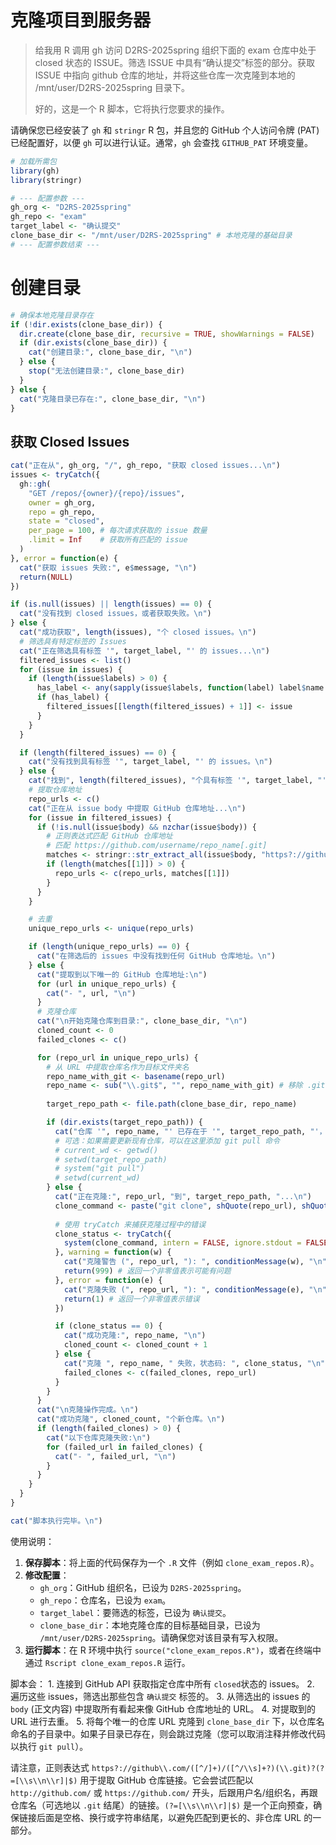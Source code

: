 # 克隆项目到服务器

> 给我用 R 调用 gh 访问 D2RS-2025spring 组织下面的 exam 仓库中处于 closed 状态的 ISSUE。筛选 ISSUE 中具有“确认提交”标签的部分。获取 ISSUE 中指向 github 仓库的地址，并将这些仓库一次克隆到本地的 /mnt/user/D2RS-2025spring 目录下。
>
> 好的，这是一个 R 脚本，它将执行您要求的操作。

请确保您已经安装了 `gh` 和 `stringr` R 包，并且您的 GitHub 个人访问令牌 (PAT) 已经配置好，以便 `gh` 可以进行认证。通常，`gh` 会查找 `GITHUB_PAT` 环境变量。

```r
# 加载所需包
library(gh)
library(stringr)

# --- 配置参数 ---
gh_org <- "D2RS-2025spring"
gh_repo <- "exam"
target_label <- "确认提交"
clone_base_dir <- "/mnt/user/D2RS-2025spring" # 本地克隆的基础目录
# --- 配置参数结束 ---
```

# 创建目录

```r
# 确保本地克隆目录存在
if (!dir.exists(clone_base_dir)) {
  dir.create(clone_base_dir, recursive = TRUE, showWarnings = FALSE)
  if (dir.exists(clone_base_dir)) {
    cat("创建目录:", clone_base_dir, "\n")
  } else {
    stop("无法创建目录:", clone_base_dir)
  }
} else {
  cat("克隆目录已存在:", clone_base_dir, "\n")
}
```

## 获取 Closed Issues

```r
cat("正在从", gh_org, "/", gh_repo, "获取 closed issues...\n")
issues <- tryCatch({
  gh::gh(
    "GET /repos/{owner}/{repo}/issues",
    owner = gh_org,
    repo = gh_repo,
    state = "closed",
    per_page = 100, # 每次请求获取的 issue 数量
    .limit = Inf    # 获取所有匹配的 issue
  )
}, error = function(e) {
  cat("获取 issues 失败:", e$message, "\n")
  return(NULL)
})

if (is.null(issues) || length(issues) == 0) {
  cat("没有找到 closed issues，或者获取失败。\n")
} else {
  cat("成功获取", length(issues), "个 closed issues。\n")
  # 筛选具有特定标签的 Issues
  cat("正在筛选具有标签 '", target_label, "' 的 issues...\n")
  filtered_issues <- list()
  for (issue in issues) {
    if (length(issue$labels) > 0) {
      has_label <- any(sapply(issue$labels, function(label) label$name == target_label))
      if (has_label) {
        filtered_issues[[length(filtered_issues) + 1]] <- issue
      }
    }
  }

  if (length(filtered_issues) == 0) {
    cat("没有找到具有标签 '", target_label, "' 的 issues。\n")
  } else {
    cat("找到", length(filtered_issues), "个具有标签 '", target_label, "' 的 issues。\n")
    # 提取仓库地址
    repo_urls <- c()
    cat("正在从 issue body 中提取 GitHub 仓库地址...\n")
    for (issue in filtered_issues) {
      if (!is.null(issue$body) && nzchar(issue$body)) {
        # 正则表达式匹配 GitHub 仓库地址
        # 匹配 https://github.com/username/repo_name[.git]
        matches <- stringr::str_extract_all(issue$body, "https?://github\\.com/([^/]+)/([^/\\s]+?)(\\.git)?(?=[\\s\\n\\r]|$)")
        if (length(matches[[1]]) > 0) {
          repo_urls <- c(repo_urls, matches[[1]])
        }
      }
    }

    # 去重
    unique_repo_urls <- unique(repo_urls)

    if (length(unique_repo_urls) == 0) {
      cat("在筛选后的 issues 中没有找到任何 GitHub 仓库地址。\n")
    } else {
      cat("提取到以下唯一的 GitHub 仓库地址:\n")
      for (url in unique_repo_urls) {
        cat("- ", url, "\n")
      }
      # 克隆仓库
      cat("\n开始克隆仓库到目录:", clone_base_dir, "\n")
      cloned_count <- 0
      failed_clones <- c()

      for (repo_url in unique_repo_urls) {
        # 从 URL 中提取仓库名作为目标文件夹名
        repo_name_with_git <- basename(repo_url)
        repo_name <- sub("\\.git$", "", repo_name_with_git) # 移除 .git 后缀
        
        target_repo_path <- file.path(clone_base_dir, repo_name)

        if (dir.exists(target_repo_path)) {
          cat("仓库 '", repo_name, "' 已存在于 '", target_repo_path, "'，跳过克隆。\n")
          # 可选：如果需要更新现有仓库，可以在这里添加 git pull 命令
          # current_wd <- getwd()
          # setwd(target_repo_path)
          # system("git pull")
          # setwd(current_wd)
        } else {
          cat("正在克隆:", repo_url, "到", target_repo_path, "...\n")
          clone_command <- paste("git clone", shQuote(repo_url), shQuote(target_repo_path))
          
          # 使用 tryCatch 来捕获克隆过程中的错误
          clone_status <- tryCatch({
            system(clone_command, intern = FALSE, ignore.stdout = FALSE, ignore.stderr = FALSE)
          }, warning = function(w) {
            cat("克隆警告 (", repo_url, "): ", conditionMessage(w), "\n")
            return(999) # 返回一个非零值表示可能有问题
          }, error = function(e) {
            cat("克隆失败 (", repo_url, "): ", conditionMessage(e), "\n")
            return(1) # 返回一个非零值表示错误
          })

          if (clone_status == 0) {
            cat("成功克隆:", repo_name, "\n")
            cloned_count <- cloned_count + 1
          } else {
            cat("克隆 ", repo_name, " 失败，状态码: ", clone_status, "\n")
            failed_clones <- c(failed_clones, repo_url)
          }
        }
      }
      cat("\n克隆操作完成。\n")
      cat("成功克隆", cloned_count, "个新仓库。\n")
      if (length(failed_clones) > 0) {
        cat("以下仓库克隆失败:\n")
        for (failed_url in failed_clones) {
          cat("- ", failed_url, "\n")
        }
      }
    }
  }
}

cat("脚本执行完毕。\n")
```

使用说明：

1.  **保存脚本**：将上面的代码保存为一个 `.R` 文件（例如 `clone_exam_repos.R`）。
2.  **修改配置**：
    *   `gh_org`：GitHub 组织名，已设为 `D2RS-2025spring`。
    *   `gh_repo`：仓库名，已设为 `exam`。
    *   `target_label`：要筛选的标签，已设为 `确认提交`。
    *   `clone_base_dir`：本地克隆仓库的目标基础目录，已设为 `/mnt/user/D2RS-2025spring`。请确保您对该目录有写入权限。
3.  **运行脚本**：在 R 环境中执行 `source("clone_exam_repos.R")`，或者在终端中通过 `Rscript clone_exam_repos.R` 运行。

脚本会：
1.  连接到 GitHub API 获取指定仓库中所有 `closed`状态的 issues。
2.  遍历这些 issues，筛选出那些包含 `确认提交` 标签的。
3.  从筛选出的 issues 的 `body` (正文内容) 中提取所有看起来像 GitHub 仓库地址的 URL。
4.  对提取到的 URL 进行去重。
5.  将每个唯一的仓库 URL 克隆到 `clone_base_dir` 下，以仓库名命名的子目录中。如果子目录已存在，则会跳过克隆（您可以取消注释并修改代码以执行 `git pull`）。

请注意，正则表达式 `https?://github\\.com/([^/]+)/([^/\\s]+?)(\\.git)?(?=[\\s\\n\\r]|$)` 用于提取 GitHub 仓库链接。它会尝试匹配以 `http://github.com/` 或 `https://github.com/` 开头，后跟用户名/组织名，再跟仓库名（可选地以 `.git` 结尾）的链接。`(?=[\\s\\n\\r]|$)` 是一个正向预查，确保链接后面是空格、换行或字符串结尾，以避免匹配到更长的、非仓库 URL 的一部分。